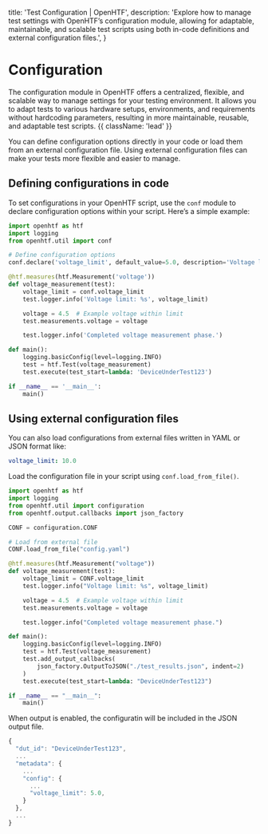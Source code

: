  title: 'Test Configuration | OpenHTF',
  description:
    'Explore how to manage test settings with OpenHTF’s configuration module, allowing for adaptable, maintainable, and scalable test scripts using both in-code definitions and external configuration files.',
}

# Configuration

The configuration module in OpenHTF offers a centralized, flexible, and scalable way to manage settings for your testing environment. It allows you to adapt tests to various hardware setups, environments, and requirements without hardcoding parameters, resulting in more maintainable, reusable, and adaptable test scripts. {{ className: 'lead' }}

You can define configuration options directly in your code or load them from an external configuration file. Using external configuration files can make your tests more flexible and easier to manage.

## Defining configurations in code

To set configurations in your OpenHTF script, use the `conf` module to declare configuration options within your script. Here’s a simple example:

```python {{ title: 'main.py' }}
import openhtf as htf
import logging
from openhtf.util import conf

# Define configuration options
conf.declare('voltage_limit', default_value=5.0, description='Voltage limit for the test')

@htf.measures(htf.Measurement('voltage'))
def voltage_measurement(test):
    voltage_limit = conf.voltage_limit
    test.logger.info('Voltage limit: %s', voltage_limit)

    voltage = 4.5  # Example voltage within limit
    test.measurements.voltage = voltage

    test.logger.info('Completed voltage measurement phase.')

def main():
    logging.basicConfig(level=logging.INFO)
    test = htf.Test(voltage_measurement)
    test.execute(test_start=lambda: 'DeviceUnderTest123')

if __name__ == '__main__':
    main()
```

## Using external configuration files

You can also load configurations from external files written in YAML or JSON format like:

```yaml {{ title: 'config.yaml' }}
voltage_limit: 10.0
```

Load the configuration file in your script using `conf.load_from_file()`.

```python {{ title: 'main.py' }}
import openhtf as htf
import logging
from openhtf.util import configuration
from openhtf.output.callbacks import json_factory

CONF = configuration.CONF

# Load from external file
CONF.load_from_file("config.yaml")

@htf.measures(htf.Measurement("voltage"))
def voltage_measurement(test):
    voltage_limit = CONF.voltage_limit
    test.logger.info("Voltage limit: %s", voltage_limit)

    voltage = 4.5  # Example voltage within limit
    test.measurements.voltage = voltage

    test.logger.info("Completed voltage measurement phase.")

def main():
    logging.basicConfig(level=logging.INFO)
    test = htf.Test(voltage_measurement)
    test.add_output_callbacks(
        json_factory.OutputToJSON("./test_results.json", indent=2)
    )
    test.execute(test_start=lambda: "DeviceUnderTest123")

if __name__ == "__main__":
    main()
```

When output is enabled, the configuratin will be included in the JSON output file.

```javascript {{ title: 'test_results.json' }}
{
  "dut_id": "DeviceUnderTest123",
  ...
  "metadata": {
    ...
    "config": {
      ...
      "voltage_limit": 5.0,
    }
  },
  ...
}
```

